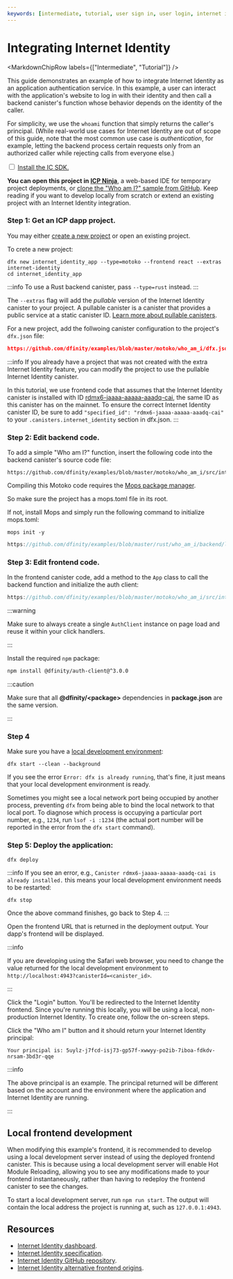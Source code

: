 ```yaml
---
keywords: [intermediate, tutorial, user sign in, user login, internet identity, integrate with ii, ii, integrate ii, integrate internet identity, enable user login, user auth, auth client, auth testing, ii testing, playwright, ii test, pullable canister, configure ii, local development]
---
```



# Integrating Internet Identity

<MarkdownChipRow labels={["Intermediate", "Tutorial"]} />

This guide demonstrates an example of how to integrate Internet Identity as an application authentication service. In this example, a user can interact with the application's website to log in with their identity and then call a backend canister's function whose behavior depends on the identity of the caller.

For simplicity, we use the `whoami` function that simply returns the caller's principal. (While real-world use cases for Internet Identity are out of scope of this guide, note that the most common use case is *authentication*, for example, letting the backend process certain requests only from an authorized caller while rejecting calls from everyone else.)

<Tabs>
<TabItem value="prereq" label="Prerequisites" default>
<input type="checkbox"/> <a href="/docs/building-apps/getting-started/install">Install the IC SDK.</a>
</TabItem>
</Tabs>

**You can open this project in [ICP Ninja](https://icp.ninja/projects/who-am-i)**, a web-based IDE for temporary project deployments, or [clone the "Who am I?" sample from GitHub](https://github.com/dfinity/examples/blob/master/motoko/who_am_i). Keep reading if you want to develop locally from scratch or extend an existing project with an Internet Identity integration.

### Step 1: Get an ICP dapp project.

You may either [create a new project](/docs/building-apps/developer-tools/dfx/dfx-new) or open an existing project.

To crete a new project:

```
dfx new internet_identity_app --type=motoko --frontend react --extras internet-identity
cd internet_identity_app
```

:::info
To use a Rust backend canister, pass `--type=rust` instead.
:::

The `--extras` flag will add the *pullable* version of the Internet Identity canister to your project. A pullable canister is a canister that provides a public service at a static canister ID. [Learn more about pullable canisters](/docs/building-apps/advanced/using-third-party-canisters).

For a new project, add the follwoing canister configuration to the project's `dfx.json` file:

```json no-repl reference
https://github.com/dfinity/examples/blob/master/motoko/who_am_i/dfx.json
```

:::info
If you already have a project that was not created with the extra Internet Identity feature, you can modify the project to use the pullable Internet Identity canister.

In this tutorial, we use frontend code that assumes that the Internet Identity canister is installed with ID [rdmx6-jaaaa-aaaaa-aaadq-cai](https://dashboard.internetcomputer.org/canister/rdmx6-jaaaa-aaaaa-aaadq-cai),
the same ID as this canister has on the mainnet.
To ensure the correct Internet Identity canister ID, be sure to add `"specified_id": "rdmx6-jaaaa-aaaaa-aaadq-cai"` to your `.canisters.internet_identity` section in dfx.json.
:::

### Step 2: Edit backend code.

To add a simple "Who am I?" function, insert the following code into the backend canister's source code file:

<Tabs>
<TabItem value="motoko" label="Motoko" default>

```motoko no-repl reference
https://github.com/dfinity/examples/blob/master/motoko/who_am_i/src/internet_identity_app_backend/main.mo
```

Compiling this Motoko code requires the [Mops package manager](https://cli.mops.one/).

So make sure the project has a mops.toml file in its root.

If not, install Mops and simply run the following command to initialize mops.toml:

```
mops init -y
```

</TabItem>
<TabItem value="rust" label="Rust">

```rust no-repl reference
https://github.com/dfinity/examples/blob/master/rust/who_am_i/backend/lib.rs
```

</TabItem>
</Tabs>


### Step 3: Edit frontend code.

In the frontend canister code, add a method to the `App` class to call the backend function and initialize the auth client:

```js no-repl reference
https://github.com/dfinity/examples/blob/master/motoko/who_am_i/src/internet_identity_app_frontend/src/App.jsx
```


:::warning

Make sure to always create a single `AuthClient` instance on page load and reuse it within your click handlers.

:::

Install the required `npm` package:

```bash
npm install @dfinity/auth-client@^3.0.0
```

:::caution

Make sure that all **@dfinity/&lt;package&gt;** dependencies in **package.json** are the same version.

:::

### Step 4

Make sure you have a [local development environment](/docs/building-apps/developer-tools/dfx/dfx-start):

```
dfx start --clean --background
```

If you see the error `Error: dfx is already running`, that's fine, it just means that your local development environment is ready.

Sometimes you might see a local network port being occupied by another process, preventing `dfx` from being able to bind
the local network to that local port. To diagnose which process is occupying a particular port number, e.g., `1234`, 
run `lsof -i :1234` (the actual port number will be reported in the error from the `dfx start` command).


### Step 5: Deploy the application:

```bash
dfx deploy
```

:::info
If you see an error, e.g., `Canister rdmx6-jaaaa-aaaaa-aaadq-cai is already installed.`
this means your local development environment needs to be restarted:

```
dfx stop
```

Once the above command finishes, go back to Step 4.
:::

Open the frontend URL that is returned in the deployment output. Your dapp's frontend will be displayed.

:::info

If you are developing using the Safari web browser, you need to change the value returned for the local development environment to `http://localhost:4943?canisterId=<canister_id>`.

:::

Click the "Login" button. You'll be redirected to the Internet Identity frontend. Since you're running this locally, you will be using a local, non-production Internet Identity. To create one, follow the on-screen steps.

Click the "Who am I" button and it should return your Internet Identity principal:

```
Your principal is: 5uylz-j7fcd-isj73-gp57f-xwwyy-po2ib-7iboa-fdkdv-nrsam-3bd3r-qqe
```

:::info

The above principal is an example. The principal returned will be different based on the account and the environment where the application and Internet Identity are running.

:::

## Local frontend development

When modifying this example's frontend, it is recommended to develop using a local development server instead of using the deployed frontend canister. This is because using a local development server will enable Hot Module Reloading, allowing you to see any modifications made to your frontend instantaneously, rather than having to redeploy the frontend canister to see the changes.

To start a local development server, run `npm run start`. The output will contain the local address the project is running at, such as `127.0.0.1:4943`.

## Resources

- [Internet Identity dashboard](https://id.ai/).
- [Internet Identity specification](/docs/references/ii-spec).
- [Internet Identity GitHub repository](https://github.com/dfinity/internet-identity).
- [Internet Identity alternative frontend origins](/docs/building-apps/authentication/alternative-origins).
